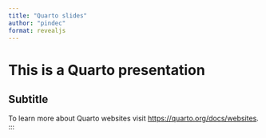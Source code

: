```yaml
---
title: "Quarto slides"
author: "pindec"
format: revealjs
---
```


# This is a Quarto presentation

## Subtitle

To learn more about Quarto websites visit <https://quarto.org/docs/websites>. :::
